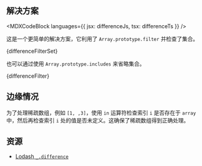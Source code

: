 

## 解决方案

<MDXCodeBlock languages={{ jsx: differenceJs, tsx: differenceTs }} />

这是一个更简单的解决方案，它利用了 `Array.prototype.filter` 并检查了集合。

<MDXCodeBlock>
  {differenceFilterSet}
</MDXCodeBlock>

也可以通过使用 `Array.prototype.includes` 来省略集合。

<MDXCodeBlock>
  {differenceFilter}
</MDXCodeBlock>

## 边缘情况

为了处理稀疏数组，例如 `[1, ,3]`，使用 `in` 运算符检查索引 `i` 是否存在于 `array` 中，然后再检查索引 `i` 处的值是否未定义。这确保了稀疏数组得到正确处理。

## 资源

* [Lodash `_.difference`](https://lodash.com/docs/#difference)
